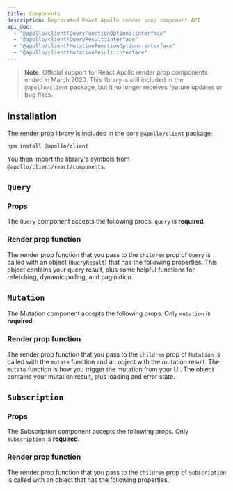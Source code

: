 ```yaml
---
title: Components
description: Deprecated React Apollo render prop component API
api_doc:
  - "@apollo/client!QueryFunctionOptions:interface"
  - "@apollo/client!QueryResult:interface"
  - "@apollo/client!MutationFunctionOptions:interface"
  - "@apollo/client!MutationResult:interface"
---
```




> **Note:** Official support for React Apollo render prop components ended in March 2020. This library is still included in the `@apollo/client` package, but it no longer receives feature updates or bug fixes.

## Installation

The render prop library is included in the core `@apollo/client` package:

```
npm install @apollo/client
```

You then import the library's symbols from `@apollo/client/react/components`.

## `Query`

### Props

The `Query` component accepts the following props. `query` is **required**.

<PropertySignatureTable canonicalReference="@apollo/client!QueryFunctionOptions:interface" />

### Render prop function

The render prop function that you pass to the `children` prop of `Query` is called with an object (`QueryResult`) that has the following properties. This object contains your query result, plus some helpful functions for refetching, dynamic polling, and pagination.

<PropertySignatureTable canonicalReference="@apollo/client!QueryResult:interface" />

## `Mutation`

The Mutation component accepts the following props. Only `mutation` is **required**.

<PropertySignatureTable canonicalReference="@apollo/client!MutationFunctionOptions:interface" />

### Render prop function

The render prop function that you pass to the `children` prop of `Mutation` is called with the `mutate` function and an object with the mutation result. The `mutate` function is how you trigger the mutation from your UI. The object contains your mutation result, plus loading and error state.

<PropertySignatureTable canonicalReference="@apollo/client!MutationResult:interface" />

## `Subscription`

### Props

The Subscription component accepts the following props. Only `subscription` is **required**.

<SubscriptionOptions3 />

### Render prop function

The render prop function that you pass to the `children` prop of `Subscription` is called with an object that has the following properties.

<SubscriptionResult3 />
